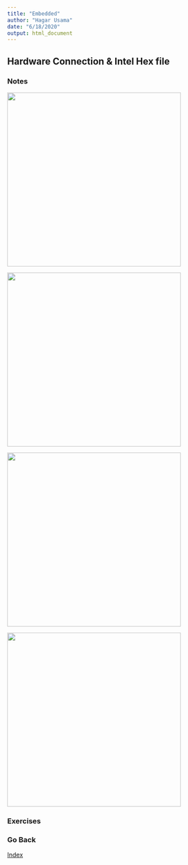 ```yaml
---
title: "Embedded"
author: "Hagar Usama"
date: "6/18/2020"
output: html_document
---
```


## Hardware Connection & Intel Hex file {.tabset}

### Notes

<img src="images/intel_hex_file_1.png" width="400" height="400">

<img src="images/intel_hex_file_2.png" width="400" height="400">

<img src="images/intel_hex_file_3.png" width="400" height="400">

<img src="images/intel_hex_file_4.png" width="400" height="400">

### Exercises
### Go Back

<a href="../index.html">Index</a>

##


